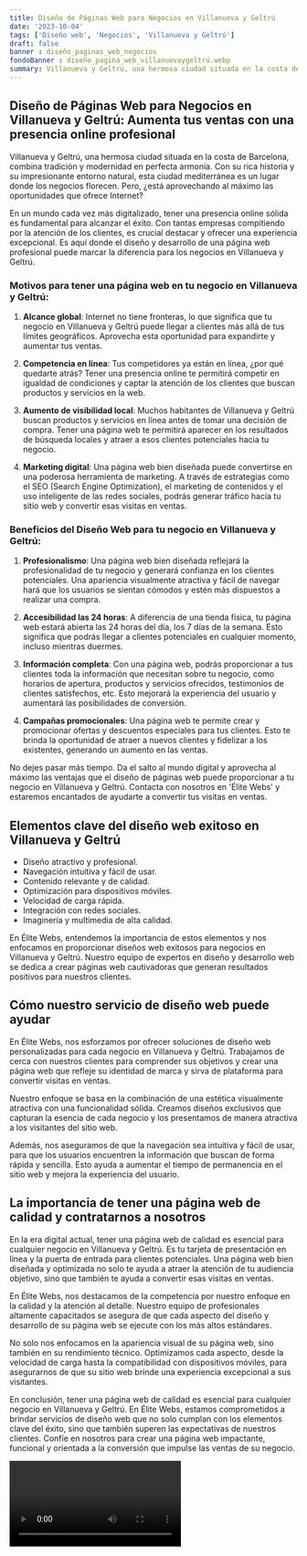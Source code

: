 ```yaml
---
title: Diseño de Páginas Web para Negocios en Villanueva y Geltrú
date: '2023-10-04'
tags: ['Diseño web', 'Negocios', 'Villanueva y Geltrú']
draft: false
banner : diseño_paginas_web_negocios
fondoBanner : diseño_pagina_web_villanuevaygeltrú.webp
summary: Villanueva y Geltrú, una hermosa ciudad situada en la costa de Barcelona, combina tradición y modernidad en perfecta armonía. Con su rica historia y su impresionante entorno natural, esta ciudad mediterránea es un lugar donde los negocios florecen. Pero, ¿está aprovechando al máximo las oportunidades que ofrece Internet?
---
```


## Diseño de Páginas Web para Negocios en Villanueva y Geltrú: Aumenta tus ventas con una presencia online profesional

Villanueva y Geltrú, una hermosa ciudad situada en la costa de Barcelona, combina tradición y modernidad en perfecta armonía. Con su rica historia y su impresionante entorno natural, esta ciudad mediterránea es un lugar donde los negocios florecen. Pero, ¿está aprovechando al máximo las oportunidades que ofrece Internet?

En un mundo cada vez más digitalizado, tener una presencia online sólida es fundamental para alcanzar el éxito. Con tantas empresas compitiendo por la atención de los clientes, es crucial destacar y ofrecer una experiencia excepcional. Es aquí donde el diseño y desarrollo de una página web profesional puede marcar la diferencia para los negocios en Villanueva y Geltrú.

### Motivos para tener una página web en tu negocio en Villanueva y Geltrú:

1. **Alcance global**: Internet no tiene fronteras, lo que significa que tu negocio en Villanueva y Geltrú puede llegar a clientes más allá de tus límites geográficos. Aprovecha esta oportunidad para expandirte y aumentar tus ventas.

2. **Competencia en línea**: Tus competidores ya están en línea, ¿por qué quedarte atrás? Tener una presencia online te permitirá competir en igualdad de condiciones y captar la atención de los clientes que buscan productos y servicios en la web.

3. **Aumento de visibilidad local**: Muchos habitantes de Villanueva y Geltrú buscan productos y servicios en línea antes de tomar una decisión de compra. Tener una página web te permitirá aparecer en los resultados de búsqueda locales y atraer a esos clientes potenciales hacia tu negocio.

4. **Marketing digital**: Una página web bien diseñada puede convertirse en una poderosa herramienta de marketing. A través de estrategias como el SEO (Search Engine Optimization), el marketing de contenidos y el uso inteligente de las redes sociales, podrás generar tráfico hacia tu sitio web y convertir esas visitas en ventas.

### Beneficios del Diseño Web para tu negocio en Villanueva y Geltrú:

1. **Profesionalismo**: Una página web bien diseñada reflejará la profesionalidad de tu negocio y generará confianza en los clientes potenciales. Una apariencia visualmente atractiva y fácil de navegar hará que los usuarios se sientan cómodos y estén más dispuestos a realizar una compra.

2. **Accesibilidad las 24 horas**: A diferencia de una tienda física, tu página web estará abierta las 24 horas del día, los 7 días de la semana. Esto significa que podrás llegar a clientes potenciales en cualquier momento, incluso mientras duermes.

3. **Información completa**: Con una página web, podrás proporcionar a tus clientes toda la información que necesitan sobre tu negocio, como horarios de apertura, productos y servicios ofrecidos, testimonios de clientes satisfechos, etc. Esto mejorará la experiencia del usuario y aumentará las posibilidades de conversión.

4. **Campañas promocionales**: Una página web te permite crear y promocionar ofertas y descuentos especiales para tus clientes. Esto te brinda la oportunidad de atraer a nuevos clientes y fidelizar a los existentes, generando un aumento en las ventas.

No dejes pasar más tiempo. Da el salto al mundo digital y aprovecha al máximo las ventajas que el diseño de páginas web puede proporcionar a tu negocio en Villanueva y Geltrú. Contacta con nosotros en 'Élite Webs' y estaremos encantados de ayudarte a convertir tus visitas en ventas.

<GifSeo />

<Cta />

## Elementos clave del diseño web exitoso en Villanueva y Geltrú

- Diseño atractivo y profesional.
- Navegación intuitiva y fácil de usar.
- Contenido relevante y de calidad.
- Optimización para dispositivos móviles.
- Velocidad de carga rápida.
- Integración con redes sociales.
- Imaginería y multimedia de alta calidad.

En Élite Webs, entendemos la importancia de estos elementos y nos enfocamos en proporcionar diseños web exitosos para negocios en Villanueva y Geltrú. Nuestro equipo de expertos en diseño y desarrollo web se dedica a crear páginas web cautivadoras que generan resultados positivos para nuestros clientes.

## Cómo nuestro servicio de diseño web puede ayudar

En Élite Webs, nos esforzamos por ofrecer soluciones de diseño web personalizadas para cada negocio en Villanueva y Geltrú. Trabajamos de cerca con nuestros clientes para comprender sus objetivos y crear una página web que refleje su identidad de marca y sirva de plataforma para convertir visitas en ventas.

Nuestro enfoque se basa en la combinación de una estética visualmente atractiva con una funcionalidad sólida. Creamos diseños exclusivos que capturan la esencia de cada negocio y los presentamos de manera atractiva a los visitantes del sitio web.

Además, nos aseguramos de que la navegación sea intuitiva y fácil de usar, para que los usuarios encuentren la información que buscan de forma rápida y sencilla. Esto ayuda a aumentar el tiempo de permanencia en el sitio web y mejora la experiencia del usuario.

## La importancia de tener una página web de calidad y contratarnos a nosotros

En la era digital actual, tener una página web de calidad es esencial para cualquier negocio en Villanueva y Geltrú. Es tu tarjeta de presentación en línea y la puerta de entrada para clientes potenciales. Una página web bien diseñada y optimizada no solo te ayuda a atraer la atención de tu audiencia objetivo, sino que también te ayuda a convertir esas visitas en ventas.

En Élite Webs, nos destacamos de la competencia por nuestro enfoque en la calidad y la atención al detalle. Nuestro equipo de profesionales altamente capacitados se asegura de que cada aspecto del diseño y desarrollo de su página web se ejecute con los más altos estándares.

No solo nos enfocamos en la apariencia visual de su página web, sino también en su rendimiento técnico. Optimizamos cada aspecto, desde la velocidad de carga hasta la compatibilidad con dispositivos móviles, para asegurarnos de que su sitio web brinde una experiencia excepcional a sus visitantes.

En conclusión, tener una página web de calidad es esencial para cualquier negocio en Villanueva y Geltrú. En Élite Webs, estamos comprometidos a brindar servicios de diseño web que no solo cumplan con los elementos clave del éxito, sino que también superen las expectativas de nuestros clientes. Confíe en nosotros para crear una página web impactante, funcional y orientada a la conversión que impulse las ventas de su negocio.

<Video />

<CtaBot job='Negocios' city='Villanueva y Geltrú'/>

<Gmaps query='Villanueva y Geltrú+españa+maps' />